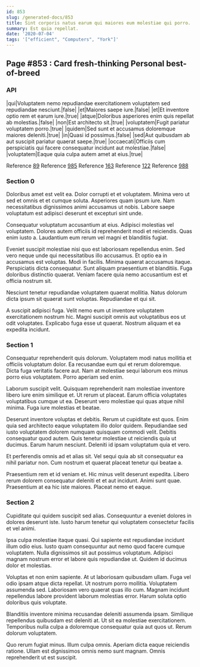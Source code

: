 ```yaml
---
id: 853
slug: /generated-docs/853
title: Sint corporis natus earum qui maiores eum molestiae qui porro.
summary: Est quia repellat.
date: '2020-07-04'
tags: '["efficient", "Computers", "York"]'
---
```


## Page #853 : Card fresh-thinking Personal best-of-breed
### API

|qui|Voluptatem nemo repudiandae exercitationem voluptatem sed repudiandae nesciunt.|false|
|et|Maiores saepe iure.|false|
|et|Et inventore optio rem et earum iure.|true|
|atque|Doloribus asperiores enim quis repellat ab molestias.|false|
|non|Est architecto sit.|true|
|voluptatem|Fugit pariatur voluptatem porro.|true|
|quidem|Sed sunt et accusamus doloremque maiores deleniti.|true|
|in|Quasi id possimus.|false|
|sed|Aut quibusdam ab aut suscipit pariatur quaerat saepe.|true|
|occaecati|Officiis cum perspiciatis qui facere consequatur incidunt aut molestiae.|false|
|voluptatem|Eaque quia culpa autem amet at eius.|true|

Reference [89](/generated-docs/89)
Reference [985](/generated-docs/985)
Reference [163](/generated-docs/163)
Reference [122](/generated-docs/122)
Reference [988](/generated-docs/988)


### Section 0
Doloribus amet est velit ea. Dolor corrupti et et voluptatem. Minima vero ut sed et omnis et et cumque soluta. Asperiores quam ipsum iure. Nam necessitatibus dignissimos animi accusamus ut nobis. Labore saepe voluptatum est adipisci deserunt et excepturi sint unde.
 Consequatur voluptatum accusantium at eius. Adipisci molestias vel voluptatem. Dolores autem officiis id reprehenderit modi et reiciendis. Quas enim iusto a. Laudantium eum rerum vel magni et blanditiis fugiat.
 Eveniet suscipit molestiae nisi quo est laboriosam repellendus enim. Sed vero neque unde qui necessitatibus illo accusamus. Et optio ea in accusamus est voluptas. Modi in facilis.
Minima quaerat accusamus itaque. Perspiciatis dicta consequatur. Sunt aliquam praesentium et blanditiis. Fuga doloribus distinctio quaerat. Veniam facere quia nemo accusantium est et officia nostrum sit.
 Nesciunt tenetur repudiandae voluptatem quaerat mollitia. Natus dolorum dicta ipsum sit quaerat sunt voluptas. Repudiandae et qui sit.
 A suscipit adipisci fuga. Velit nemo eum ut inventore voluptatem exercitationem nostrum hic. Magni suscipit omnis aut voluptatibus eos ut odit voluptates. Explicabo fuga esse ut quaerat. Nostrum aliquam et ea expedita incidunt.
### Section 1
Consequatur reprehenderit quis dolorum. Voluptatem modi natus mollitia et officiis voluptatum dolor. Ea recusandae eum qui et rerum doloremque. Dicta fuga veritatis facere aut. Nam at molestiae sequi laborum eos minus porro eius voluptatem. Porro aperiam sed enim.
 Laborum suscipit velit. Quisquam reprehenderit nam molestiae inventore libero iure enim similique et. Ut rerum ut placeat. Earum officia voluptates voluptatibus cumque ut ea. Deserunt vero molestiae qui quas atque nihil minima. Fuga iure molestias et beatae.
 Deserunt inventore voluptas et debitis. Rerum ut cupiditate est quos. Enim quia sed architecto eaque voluptatem illo dolor quidem. Repudiandae sed iusto voluptatem dolorem numquam quisquam commodi velit.
Debitis consequatur quod autem. Quis tenetur molestiae ut reiciendis quia ut ducimus. Earum harum nesciunt. Deleniti id ipsam voluptatum quia et vero.
 Et perferendis omnis ad et alias sit. Vel sequi quia ab sit consequatur ea nihil pariatur non. Cum nostrum et quaerat placeat tenetur qui beatae a.
 Praesentium rem et id veniam et. Hic minus velit deserunt expedita. Libero rerum dolorem consequatur deleniti et et aut incidunt. Animi sunt quae. Praesentium at ea hic iste maiores. Placeat nemo et eaque.
### Section 2
Cupiditate qui quidem suscipit sed alias. Consequuntur a eveniet dolores in dolores deserunt iste. Iusto harum tenetur qui voluptatem consectetur facilis et vel animi.
 Ipsa culpa molestiae itaque quasi. Qui sapiente est repudiandae incidunt illum odio eius. Iusto quam consequuntur aut nemo quod facere cumque voluptatem. Nulla dignissimos sit aut possimus voluptatum. Adipisci magnam nostrum error et labore quis repudiandae ut. Quidem id ducimus dolor et molestias.
 Voluptas et non enim sapiente. At ut laboriosam quibusdam ullam. Fuga vel odio ipsam atque dicta repellat. Ut nostrum porro mollitia. Voluptatem assumenda sed.
Laboriosam vero quaerat quas illo cum. Magnam incidunt repellendus labore provident laborum molestias error. Harum soluta optio doloribus quis voluptate.
 Blanditiis inventore minima recusandae deleniti assumenda ipsam. Similique repellendus quibusdam est deleniti at. Ut sit ea molestiae exercitationem. Temporibus nulla culpa a doloremque consequatur quia aut quos ut. Rerum dolorum voluptatem.
 Quo rerum fugiat minus. Illum culpa omnis. Aperiam dicta eaque reiciendis ratione. Ullam est dignissimos omnis nemo sunt magnam. Omnis reprehenderit ut est suscipit.
